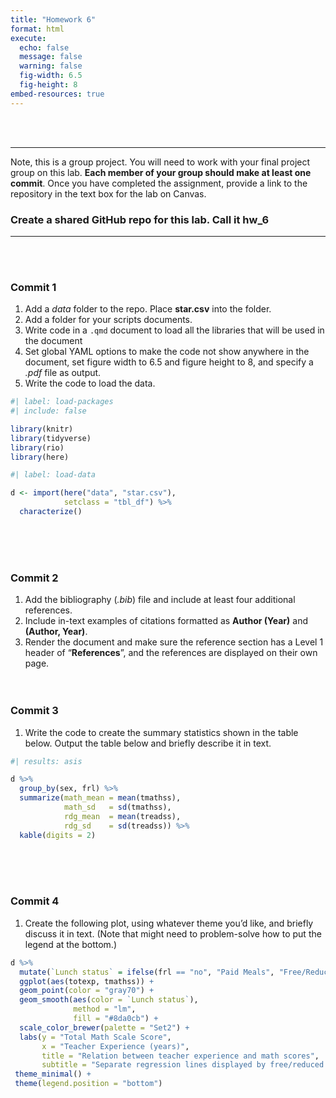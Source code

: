```yaml
---
title: "Homework 6"
format: html
execute: 
  echo: false
  message: false
  warning: false
  fig-width: 6.5
  fig-height: 8
embed-resources: true
---
```


<br> <br>

------------------------------------------------------------------------

Note, this is a group project. You will need to work with your final project group on this lab. **Each member of your group should make at least one commit**. Once you have completed the assignment, provide a link to the repository in the text box for the lab on Canvas.

### Create a shared GitHub repo for this lab. Call it **hw_6**

------------------------------------------------------------------------

<br> <br>

### Commit 1

1.  Add a *data* folder to the repo. Place **star.csv** into the folder.
2.  Add a folder for your scripts documents.
3.  Write code in a `.qmd` document to load all the libraries that will be used in the document
4.  Set global YAML options to make the code not show anywhere in the document, set figure width to 6.5 and figure height to 8, and specify a *.pdf* file as output.
5.  Write the code to load the data.

```r
#| label: load-packages
#| include: false

library(knitr)
library(tidyverse)
library(rio)
library(here)
```

```r
#| label: load-data

d <- import(here("data", "star.csv"),
            setclass = "tbl_df") %>% 
  characterize()
```

<br> <br> <br>

### Commit 2

1.  Add the bibliography (*.bib*) file and include at least four additional references.
2.  Include in-text examples of citations formatted as **Author (Year)** and **(Author, Year)**.
3.  Render the document and make sure the reference section has a Level 1 header of "**References**", and the references are displayed on their own page. <br> <br> <br>

### Commit 3

1.  Write the code to create the summary statistics shown in the table below. Output the table below and briefly describe it in text.

```r
#| results: asis

d %>% 
  group_by(sex, frl) %>% 
  summarize(math_mean = mean(tmathss),
            math_sd   = sd(tmathss),
            rdg_mean  = mean(treadss),
            rdg_sd    = sd(treadss)) %>% 
  kable(digits = 2)
```

<br> <br> <br>

### Commit 4

1.  Create the following plot, using whatever theme you'd like, and briefly discuss it in text. (Note that might need to problem-solve how to put the legend at the bottom.)

```r

d %>% 
  mutate(`Lunch status` = ifelse(frl == "no", "Paid Meals", "Free/Reduced Price Meals")) %>% 
  ggplot(aes(totexp, tmathss)) +
  geom_point(color = "gray70") +
  geom_smooth(aes(color = `Lunch status`),
              method = "lm",
              fill = "#8da0cb") +
  scale_color_brewer(palette = "Set2") +
  labs(y = "Total Math Scale Score",
       x = "Teacher Experience (years)",
       title = "Relation between teacher experience and math scores",
       subtitle = "Separate regression lines displayed by free/reduced price lunch status") +
 theme_minimal() +
 theme(legend.position = "bottom")
```
